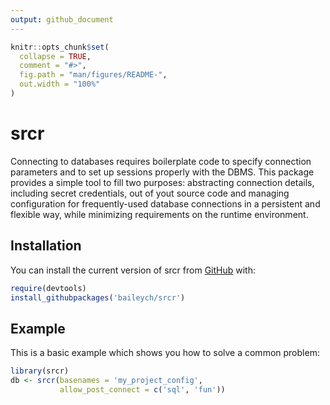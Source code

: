 ```yaml
---
output: github_document
---
```


<!-- README.md is generated from README.Rmd. Please edit that file -->

```r
knitr::opts_chunk$set(
  collapse = TRUE,
  comment = "#>",
  fig.path = "man/figures/README-",
  out.width = "100%"
)
```

# srcr

<!-- badges: start -->
<!-- badges: end -->

Connecting to databases requires boilerplate code to specify
connection parameters and to set up sessions properly with the DBMS.
This package provides a simple tool to fill two purposes: abstracting
connection details, including secret credentials, out of yout source
code and managing configuration for frequently-used database connections
in a persistent and flexible way, while minimizing requirements on the
runtime environment.

## Installation

You can install the current version of srcr from [GitHub](https://github.com) with:

``` r
require(devtools)
install_githubpackages('baileych/srcr')
```

## Example

This is a basic example which shows you how to solve a common problem:

```r
library(srcr)
db <- srcr(basenames = 'my_project_config',
           allow_post_connect = c('sql', 'fun'))
```
